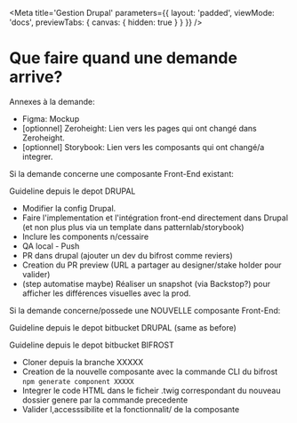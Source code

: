 
<Meta
    title='Gestion Drupal'
    parameters={{ 
        layout: 'padded', 
        viewMode: 'docs',
        previewTabs: { canvas: { hidden: true } }
    }}
/>

# Que faire quand une demande arrive?

Annexes à la demande:
- Figma: Mockup
- [optionnel] Zeroheight: Lien vers les pages qui ont changé dans Zeroheight.
- [optionnel] Storybook: Lien vers les composants qui ont changé/a integrer.



Si la demande concerne une composante Front-End existant:

Guideline depuis le depot DRUPAL
- Modifier la config Drupal.
- Faire l'implementation et l'intégration front-end directement dans Drupal (et non plus plus via un template dans patternlab/storybook)
- Inclure les components n/cessaire
- QA local - Push 
- PR dans drupal (ajouter un dev du bifrost comme reviers)
- Creation du PR preview (URL a partager au designer/stake holder pour valider)
- (step automatise maybe) Réaliser un snapshot (via Backstop?) pour afficher les différences visuelles avec la prod.


Si la demande concerne/possede une NOUVELLE composante Front-End:

Guideline depuis le depot bitbucket DRUPAL
(same as before)

Guideline depuis le depot bitbucket BIFROST
- Cloner depuis la branche XXXXX
- Creation de la nouvelle composante avec la commande CLI du bifrost `npm generate component XXXXX`
- Integrer le code HTML dans le ficheir .twig correspondant du nouveau dossier genere par la commande precedente
- Valider l,accesssibilite et la fonctionnalit/ de la composante